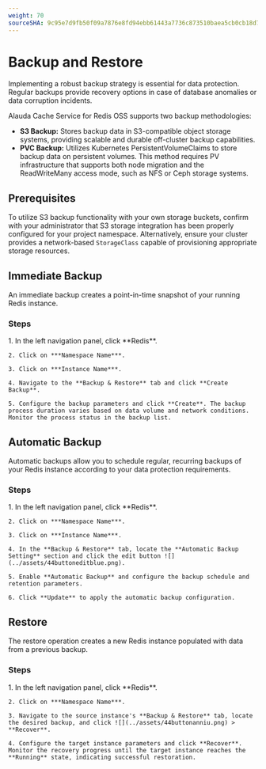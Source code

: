 ```yaml
---
weight: 70
sourceSHA: 9c95e7d9fb50f09a7876e8fd94ebb61443a7736c873510baea5cb0cb18d7d5e6
---
```


# Backup and Restore

Implementing a robust backup strategy is essential for data protection. Regular backups provide recovery options in case of database anomalies or data corruption incidents.

Alauda Cache Service for Redis OSS supports two backup methodologies:

* **S3 Backup:** Stores backup data in S3-compatible object storage systems, providing scalable and durable off-cluster backup capabilities.
* **PVC Backup:** Utilizes Kubernetes PersistentVolumeClaims to store backup data on persistent volumes. This method requires PV infrastructure that supports both node migration and the ReadWriteMany access mode, such as NFS or Ceph storage systems.

## Prerequisites

To utilize S3 backup functionality with your own storage buckets, confirm with your administrator that S3 storage integration has been properly configured for your project namespace. Alternatively, ensure your cluster provides a network-based `StorageClass` capable of provisioning appropriate storage resources.

## Immediate Backup

An immediate backup creates a point-in-time snapshot of your running Redis instance.

### Steps

<Tabs>
  <Tab label="Web Console">
    1. In the left navigation panel, click **Redis**.

    2. Click on ***Namespace Name***.

    3. Click on ***Instance Name***.

    4. Navigate to the **Backup & Restore** tab and click **Create Backup**.

    5. Configure the backup parameters and click **Create**. The backup process duration varies based on data volume and network conditions. Monitor the process status in the backup list.
  </Tab>
</Tabs>

## Automatic Backup

Automatic backups allow you to schedule regular, recurring backups of your Redis instance according to your data protection requirements.

### Steps

<Tabs>
  <Tab label="Web Console">
    1. In the left navigation panel, click **Redis**.

    2. Click on ***Namespace Name***.

    3. Click on ***Instance Name***.

    4. In the **Backup & Restore** tab, locate the **Automatic Backup Setting** section and click the edit button ![](../assets/44buttoneditblue.png).

    5. Enable **Automatic Backup** and configure the backup schedule and retention parameters.

    6. Click **Update** to apply the automatic backup configuration.
  </Tab>
</Tabs>

## Restore

The restore operation creates a new Redis instance populated with data from a previous backup.

### Steps

<Tabs>
  <Tab label="Web Console">
    1. In the left navigation panel, click **Redis**.

    2. Click on ***Namespace Name***.

    3. Navigate to the source instance's **Backup & Restore** tab, locate the desired backup, and click ![](../assets/44buttonanniu.png) > **Recover**.

    4. Configure the target instance parameters and click **Recover**. Monitor the recovery progress until the target instance reaches the **Running** state, indicating successful restoration.
  </Tab>
</Tabs>
